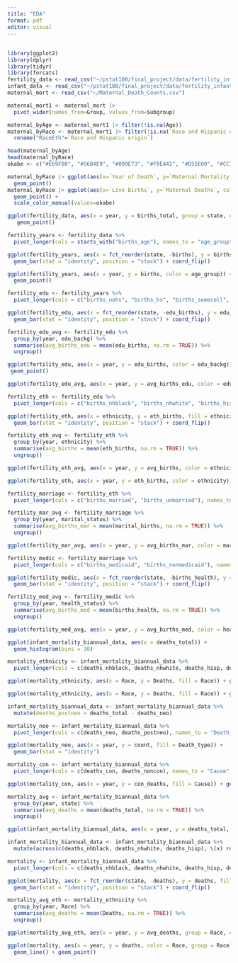 ```yaml
---
title: "EDA"
format: pdf
editor: visual
---
```


## 

```r
library(ggplot2)
library(dplyr)
library(tidyr)
library(forcats)
fertility_data <- read_csv("~/pstat100/final_project/data/fertility_infant_mortality/fertility_data.csv")
infant_data <- read_csv("~/pstat100/final_project/data/fertility_infant_mortality/infant_mortality_biannual_data.csv")
maternal_mort <- read_csv("~/Maternal_Death_Counts.csv")
```
```r
maternal_mort1 <- maternal_mort |>
  pivot_wider(names_from=Group, values_from=Subgroup)

maternal_byAge <- maternal_mort1 |> filter(!is.na(Age))
maternal_byRace <- maternal_mort1 |> filter(!is.na(`Race and Hispanic origin`)) |>
  rename("RaceEth"=`Race and Hispanic origin`)

head(maternal_byAge)
head(maternal_byRace)
okabe <- c("#E69F00", "#56B4E9", "#009E73", "#F0E442", "#D55E00", "#CC79A7")

maternal_byRace |> ggplot(aes(x=`Year of Death`, y=`Maternal Mortality Rate`, color=RaceEth)) +
  geom_point()
maternal_byRace |> ggplot(aes(x=`Live Births`, y=`Maternal Deaths`, color=as.factor(`Year of Death`))) +
  geom_point() + 
  scale_color_manual(values=okabe)

```

```r
ggplot(fertility_data, aes(x = year, y = births_total, group = state, color = state)) +
   geom_point()
```

```r
fertility_years <- fertility_data %>% 
  pivot_longer(cols = starts_with("births_age"), names_to = "age_group", values_to = "births")

ggplot(fertility_years, aes(x = fct_reorder(state, -births), y = births, fill = age_group)) +
  geom_bar(stat = "identity", position = "stack") + coord_flip()

ggplot(fertility_years, aes(x = year, y = births, color = age_group)) +
  geom_point()
```

```r
fertility_edu <- fertility_years %>% 
  pivot_longer(cols = c("births_nohs", "births_hs", "births_somecoll", "births_coll"), names_to = "edu_backg", values_to = "edu_births")

ggplot(fertility_edu, aes(x = fct_reorder(state, -edu_births), y = edu_births, fill = edu_backg)) +
  geom_bar(stat = "identity", position = "stack") + coord_flip()

fertility_edu_avg <- fertility_edu %>% 
  group_by(year, edu_backg) %>% 
  summarise(avg_births_edu = mean(edu_births, na.rm = TRUE)) %>% 
  ungroup()

ggplot(fertility_edu, aes(x = year, y = edu_births, color = edu_backg)) +
 geom_point()

ggplot(fertility_edu_avg, aes(x = year, y = avg_births_edu, color = edu_backg, group = edu_backg)) + geom_point() + geom_line()
```

```r
fertility_eth <- fertility_edu %>% 
  pivot_longer(cols = c("births_nhblack", "births_nhwhite", "births_hisp", "births_otherraceeth"), names_to = "ethnicity", values_to = "eth_births")

ggplot(fertility_eth, aes(x = ethnicity, y = eth_births, fill = ethnicity)) +
  geom_bar(stat = "identity", position = "stack") + coord_flip()

fertility_eth_avg <- fertility_eth %>% 
  group_by(year, ethnicity) %>% 
  summarise(avg_births = mean(eth_births, na.rm = TRUE)) %>% 
  ungroup()

ggplot(fertility_eth_avg, aes(x = year, y = avg_births, color = ethnicity, group = ethnicity)) + geom_point() + geom_line()

ggplot(fertility_eth, aes(x = year, y = eth_births, color = ethnicity)) + geom_point()
```

```r
fertility_marriage <- fertility_eth %>% 
  pivot_longer(cols = c("births_married", "births_unmarried"), names_to = "marital_status", values_to = "marital_births")

fertility_mar_avg <- fertility_marriage %>% 
  group_by(year, marital_status) %>% 
  summarise(avg_births_mar = mean(marital_births, na.rm = TRUE)) %>% 
  ungroup()

ggplot(fertility_mar_avg, aes(x = year, y = avg_births_mar, color = marital_status, group = marital_status)) + geom_point() + geom_line()
```

```r
fertility_medic <- fertility_marriage %>% 
  pivot_longer(cols = c("births_medicaid", "births_nonmedicaid"), names_to = "health_status", values_to = "births_health")

ggplot(fertility_medic, aes(x = fct_reorder(state, -births_health), y = births_health, fill = health_status)) +
  geom_bar(stat = "identity", position = "stack") + coord_flip()

fertility_med_avg <- fertility_medic %>% 
  group_by(year, health_status) %>% 
  summarise(avg_births_med = mean(births_health, na.rm = TRUE)) %>% 
  ungroup()

ggplot(fertility_med_avg, aes(x = year, y = avg_births_med, color = health_status, group = health_status)) + geom_point() + geom_line()
```

```r
ggplot(infant_mortality_biannual_data, aes(x = deaths_total)) +
  geom_histogram(bins = 30)
```

```r
mortality_ethnicity <- infant_mortality_biannual_data %>% 
  pivot_longer(cols = c(deaths_nhblack, deaths_nhwhite, deaths_hisp, deaths_otherraceeth), names_to = "Race", values_to = "Deaths")

ggplot(mortality_ethnicity, aes(x = Race, y = Deaths, fill = Race)) + geom_boxplot()

ggplot(mortality_ethnicity, aes(x = Race, y = Deaths, fill = Race)) + geom_bar(stat = "identity")
```

```r
infant_mortality_biannual_data <- infant_mortality_biannual_data %>% 
  mutate(deaths_postneo = deaths_total - deaths_neo)

mortality_neo <- infant_mortality_biannual_data %>% 
  pivot_longer(cols = c(deaths_neo, deaths_postneo), names_to = "Death_type", values_to = "count")

ggplot(mortality_neo, aes(x = year, y = count, fill = Death_type)) +
  geom_bar(stat = "identity")
```

```r
mortality_con <- infant_mortality_biannual_data %>% 
  pivot_longer(cols = c(deaths_con, deaths_noncon), names_to = "Cause", values_to = "con_deaths")

ggplot(mortality_con, aes(x = year, y = con_deaths, fill = Cause)) + geom_bar(stat = "identity", position = "dodge")
```

```r
mortality_avg <- infant_mortality_biannual_data %>% 
  group_by(year, state) %>% 
  summarise(avg_deaths = mean(deaths_total, na.rm = TRUE)) %>% 
  ungroup()

ggplot(infant_mortality_biannual_data, aes(x = year, y = deaths_total, group = state, color = state)) + geom_line() + geom_point()

infant_mortality_biannual_data <- infant_mortality_biannual_data %>% 
  mutate(across(c(deaths_nhblack, deaths_nhwhite, deaths_hisp), \(x) replace_na(x, 0)))

mortality <- infant_mortality_biannual_data %>%
  pivot_longer(cols = c(deaths_nhblack, deaths_nhwhite, deaths_hisp, deaths_otherraceeth), names_to = "Race", values_to = "deaths")

ggplot(mortality, aes(x = fct_reorder(state, -deaths), y = deaths, fill = Race)) +
  geom_bar(stat = "identity", position = "stack") + coord_flip()

mortality_avg_eth <- mortality_ethnicity %>% 
  group_by(year, Race) %>% 
  summarise(avg_deaths = mean(Deaths, na.rm = TRUE)) %>% 
  ungroup()

ggplot(mortality_avg_eth, aes(x = year, y = avg_deaths, group = Race, color = Race)) + geom_line() + geom_point()

ggplot(mortality, aes(x = year, y = deaths, color = Race, group = Race)) +
  geom_line() + geom_point()
```

```r

```
